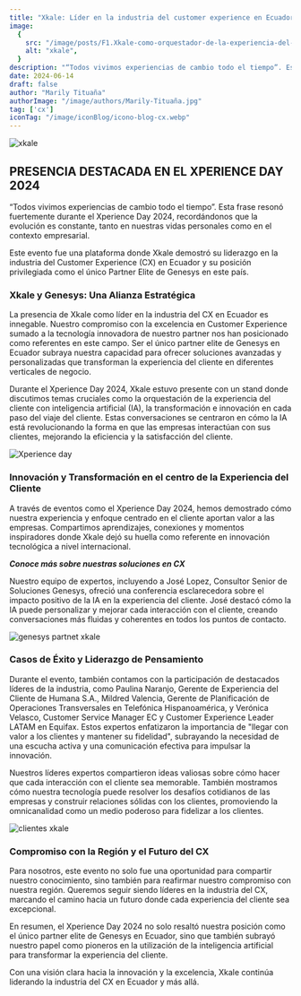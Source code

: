 ```yaml
---
title: "Xkale: Líder en la industria del customer experience en Ecuador y partner elite de Genesys"
image:
  {
    src: "/image/posts/F1.Xkale-como-orquestador-de-la-experiencia-del-cliente-con-IA.jpeg",
    alt: "xkale",
  }
description: "“Todos vivimos experiencias de cambio todo el tiempo”. Esta frase resonó fuertemente durante el Xperience Day 2024, recordándonos que la evolución es constante, tanto en nuestras vidas personales como en el contexto empresarial. "
date: 2024-06-14
draft: false
author: "Marily Tituaña"
authorImage: "/image/authors/Marily-Tituaña.jpg"
tag: ['cx']
iconTag: "/image/iconBlog/icono-blog-cx.webp"
---
```


![xkale](/image/posts/F1.Xkale-como-orquestador-de-la-experiencia-del-cliente-con-IA.jpeg)


## PRESENCIA DESTACADA EN EL XPERIENCE DAY 2024
“Todos vivimos experiencias de cambio todo el tiempo”. Esta frase resonó fuertemente durante el Xperience Day 2024, recordándonos que la evolución es constante, tanto en nuestras vidas personales como en el contexto empresarial.

Este evento fue una plataforma donde Xkale demostró su liderazgo en la industria del Customer Experience (CX) en Ecuador y su posición privilegiada como el único Partner Elite de Genesys en este país.

### Xkale y Genesys: Una Alianza Estratégica

La presencia de Xkale como líder en la industria del CX en Ecuador es innegable. Nuestro compromiso con la excelencia en Customer Experience sumado a la tecnología innovadora de nuestro partner nos han posicionado como referentes en este campo. Ser el único partner elite de Genesys en Ecuador subraya nuestra capacidad para ofrecer soluciones avanzadas y personalizadas que transforman la experiencia del cliente en diferentes verticales de negocio.

Durante el Xperience Day 2024, Xkale estuvo presente con un stand donde discutimos temas cruciales como la orquestación de la experiencia del cliente con inteligencia artificial (IA), la transformación e innovación en cada paso del viaje del cliente. Estas conversaciones se centraron en cómo la IA está revolucionando la forma en que las empresas interactúan con sus clientes, mejorando la eficiencia y la satisfacción del cliente.

![Xperience day](/image/posts/F3.Stand_experience_day_Orquestamos_la_experiencia_del_cliente_con_IA.jpg)

### Innovación y Transformación en el centro de la Experiencia del Cliente
A través de eventos como el Xperience Day 2024, hemos demostrado cómo nuestra experiencia y enfoque centrado en el cliente aportan valor a las empresas. Compartimos aprendizajes, conexiones y momentos inspiradores donde Xkale dejó su huella como referente en innovación tecnológica a nivel internacional.

***Conoce más sobre nuestras soluciones en CX***


<Link text="Quiero saber más" href="/experiencia-del-cliente" class="px-3 py-2 bg-xkale rounded-lg text-white uppercase shadow-lg"/>

Nuestro equipo de expertos, incluyendo a José Lopez, Consultor Senior de Soluciones Genesys, ofreció una conferencia esclarecedora sobre el impacto positivo de la IA en la experiencia del cliente. José destacó cómo la IA puede personalizar y mejorar cada interacción con el cliente, creando conversaciones más fluidas y coherentes en todos los puntos de contacto.

![genesys partnet xkale](/image/posts/F2.GENESYS_PARTNET_XKALE.jpg)

### Casos de Éxito y Liderazgo de Pensamiento
Durante el evento, también contamos con la participación de destacados líderes de la industria, como Paulina Naranjo, Gerente de Experiencia del Cliente de Humana S.A., Mildred Valencia, Gerente de Planificación de Operaciones Transversales en Telefónica Hispanoamérica, y Verónica Velasco, Customer Service Manager EC y Customer Experience Leader LATAM en Equifax. Estos expertos enfatizaron la importancia de "llegar con valor a los clientes y mantener su fidelidad", subrayando la necesidad de una escucha activa y una comunicación efectiva para impulsar la innovación.

Nuestros líderes expertos compartieron ideas valiosas sobre cómo hacer que cada interacción con el cliente sea memorable. También mostramos cómo nuestra tecnología puede resolver los desafíos cotidianos de las empresas y construir relaciones sólidas con los clientes, promoviendo la omnicanalidad como un medio poderoso para fidelizar a los clientes.

![clientes xkale](/image/posts/F4.Clientes_Xkale_Orquestando-la-experiencia-del-cliente-con-IA.jpg)

### Compromiso con la Región y el Futuro del CX
Para nosotros, este evento no solo fue una oportunidad para compartir nuestro conocimiento, sino también para reafirmar nuestro compromiso con nuestra región. Queremos seguir siendo líderes en la industria del CX, marcando el camino hacia un futuro donde cada experiencia del cliente sea excepcional.

En resumen, el Xperience Day 2024 no solo resaltó nuestra posición como el único partner elite de Genesys en Ecuador, sino que también subrayó nuestro papel como pioneros en la utilización de la inteligencia artificial para transformar la experiencia del cliente.

Con una visión clara hacia la innovación y la excelencia, Xkale continúa liderando la industria del CX en Ecuador y más allá.
